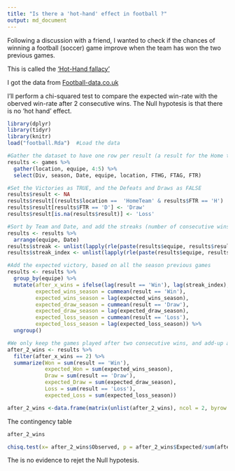 ```yaml
---
title: "Is there a 'hot-hand' effect in football ?"
output: md_document
---
```


Following a discussion with a friend, I wanted to check if the chances of winning a football (soccer) game improve when the team has won the two previous games. 

This is called the  ['Hot-Hand fallacy'](https://en.wikipedia.org/wiki/Hot-hand_fallacy) 

I got the data from [Football-data.co.uk](http://www.football-data.co.uk/francem.php)

I'll perform a chi-squared test to compare the expected win-rate with the oberved win-rate after 2 consecutive wins. 
The Null hypotesis is that there is no 'hot hand' effect.

```r
library(dplyr)
library(tidyr)
library(knitr)
load("football.Rda")  #Load the data
```


```r
#Gather the dataset to have one row per result (a result for the Home team, and one for the Away team)
results <- games %>%
  gather(location, equipe, 4:5) %>%
  select(Div, season, Date, equipe, location, FTHG, FTAG, FTR)

#Set the Victories as TRUE, and the Defeats and Draws as FALSE
results$result <- NA
results$result[(results$location ==  'HomeTeam' & results$FTR == 'H') | (results$location ==  'AwayTeam' & results$FTR == 'A') ] <- 'Win'
results$result[results$FTR == 'D'] <- 'Draw'
results$result[is.na(results$result)] <- 'Loss'
```



```r
#Sort by Team and Date, and add the streaks (number of consecutive wins)
results <- results %>%
  arrange(equipe, Date)
results$streak <- unlist(lapply(rle(paste(results$equipe, results$result))$length, function(x) rep(x, x)))
results$streak_index <- unlist(lapply(rle(paste(results$equipe, results$result))$length, function(x) seq(1, x)))

#Add the expected victory, based on all the season previous games
results <- results %>%
  group_by(equipe) %>%
  mutate(after_x_wins = ifelse(lag(result == 'Win'), lag(streak_index), NA),
         expected_wins_season = cummean(result == 'Win'),
         expected_wins_season = lag(expected_wins_season),
         expected_draw_season = cummean(result == 'Draw'),
         expected_draw_season = lag(expected_draw_season),
         expected_loss_season = cummean(result == 'Loss'),
         expected_loss_season = lag(expected_loss_season)) %>%
  ungroup()
```


```r
#We only keep the games played after two consecutive wins, and add-up all the expected and oberved wins.
after_2_wins <- results %>%
  filter(after_x_wins == 2) %>%
  summarize(Won = sum(result == 'Win'),
            expected_Won = sum(expected_wins_season),
            Draw = sum(result == 'Draw'),
            expected_Draw = sum(expected_draw_season),
            Loss = sum(result == 'Loss'),
            expected_Loss = sum(expected_loss_season))

after_2_wins <-data.frame(matrix(unlist(after_2_wins), ncol = 2, byrow = T, dimnames = list(c('Won', 'Draw', 'Loss'), c( 'Observed', 'Expected'))))
```

The contingency table
```r
after_2_wins
```


```r
chisq.test(x= after_2_wins$Observed, p = after_2_wins$Expected/sum(after_2_wins$Expected))
```

The is no evidence to rejet the Null hypotesis.